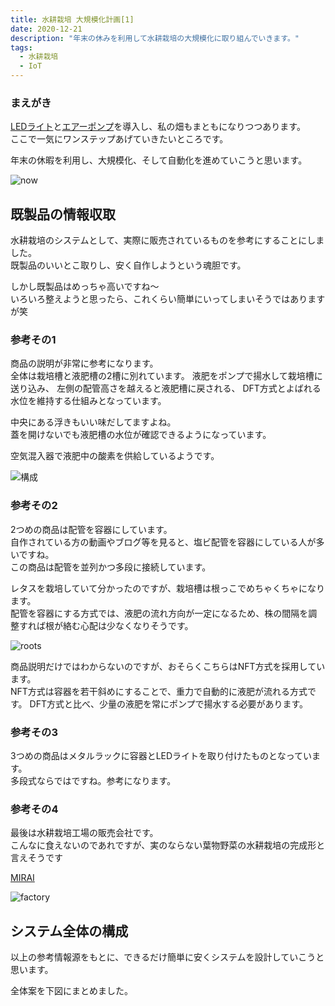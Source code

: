 ```yaml
---
title: 水耕栽培 大規模化計画[1]
date: 2020-12-21
description: "年末の休みを利用して水耕栽培の大規模化に取り組んでいきます。"
tags:
  - 水耕栽培
  - IoT
---
```



### まえがき
[LEDライト](/水耕栽培-led育成ライト)と[エアーポンプ](/水耕栽培-エアーポンプ)を導入し、私の畑もまともになりつつあります。  
ここで一気にワンステップあげていきたいところです。

年末の休暇を利用し、大規模化、そして自動化を進めていこうと思います。

![now](./IMG_1034.png)



## 既製品の情報収取
水耕栽培のシステムとして、実際に販売されているものを参考にすることにしました。  
既製品のいいとこ取りし、安く自作しようという魂胆です。

しかし既製品はめっちゃ高いですね〜  
いろいろ整えようと思ったら、これくらい簡単にいってしまいそうではありますが笑

### 参考その1
<RakutenAffiliate
  url="https://hb.afl.rakuten.co.jp/ichiba/1e1d7fd0.fdf29a60.1e1d7fd1.40cb85d5/?pc=https%3A%2F%2Fitem.rakuten.co.jp%2Fplusys7022%2F26349%2F&link_type=picttext&ut=eyJwYWdlIjoiaXRlbSIsInR5cGUiOiJwaWN0dGV4dCIsInNpemUiOiIyNDB4MjQwIiwibmFtIjoxLCJuYW1wIjoicmlnaHQiLCJjb20iOjEsImNvbXAiOiJkb3duIiwicHJpY2UiOjEsImJvciI6MSwiY29sIjoxLCJiYnRuIjoxLCJwcm9kIjowLCJhbXAiOmZhbHNlfQ%3D%3D"
  title="個人宅・北海道配送不可 水耕栽培キット ホームハイポニカ Sarah+ (サラプラス) [グリーン] 家庭菜園 果菜 葉もの野菜 花 トマト レタス カ園 代引不可"
  imgurl="https://hbb.afl.rakuten.co.jp/hgb/1e1d7fd0.fdf29a60.1e1d7fd1.40cb85d5/?me_id=1285727&item_id=10091030&pc=https%3A%2F%2Fthumbnail.image.rakuten.co.jp%2F%400_mall%2Fplusys7022%2Fcabinet%2Fzinbo%2F263491.jpg%3F_ex%3D240x240&s=240x240&t=picttext"
  value="価格：32807円（税込、送料無料)"
  value_date="(2020/12/20時点)"
/>


商品の説明が非常に参考になります。  
全体は栽培槽と液肥槽の2槽に別れています。
液肥をポンプで揚水して栽培槽に送り込み、
左側の配管高さを越えると液肥槽に戻される、
DFT方式とよばれる水位を維持する仕組みとなっています。

中央にある浮きもいい味だしてますよね。  
蓋を開けないでも液肥槽の水位が確認できるようになっています。

空気混入器で液肥中の酸素を供給しているようです。

![構成](./sarahp_pr03.png)

### 参考その2
<RakutenAffiliate
  url="https://hb.afl.rakuten.co.jp/ichiba/1da4fe48.81fde9f6.1da4fe49.f6557a3e/?pc=https%3A%2F%2Fitem.rakuten.co.jp%2Fmorinokazoku%2F20201006043735%2F&link_type=picttext&ut=eyJwYWdlIjoiaXRlbSIsInR5cGUiOiJwaWN0dGV4dCIsInNpemUiOiIyNDB4MjQwIiwibmFtIjoxLCJuYW1wIjoicmlnaHQiLCJjb20iOjEsImNvbXAiOiJkb3duIiwicHJpY2UiOjEsImJvciI6MSwiY29sIjoxLCJiYnRuIjoxLCJwcm9kIjowLCJhbXAiOmZhbHNlfQ%3D%3D"
  title="水耕栽培キット 水耕栽培 植物 野菜用具 植物育成 家庭菜園 室内 ベランダ 水耕栽培セット (108穴)"
  imgurl="https://hbb.afl.rakuten.co.jp/hgb/1da4fe48.81fde9f6.1da4fe49.f6557a3e/?me_id=1384097&item_id=10009166&pc=https%3A%2F%2Fthumbnail.image.rakuten.co.jp%2F%400_mall%2Fmorinokazoku%2Fcabinet%2Fitem43%2F020201006042800.jpg%3F_ex%3D240x240&s=240x240&t=picttext"
  value="価格：16824円（税込、送料別)"
  value_date="(2020/12/20時点)"
/>

2つめの商品は配管を容器にしています。  
自作されている方の動画やブログ等を見ると、塩ビ配管を容器にしている人が多いですね。  
この商品は配管を並列かつ多段に接続しています。

レタスを栽培していて分かったのですが、栽培槽は根っこでめちゃくちゃになります。  
配管を容器にする方式では、液肥の流れ方向が一定になるため、株の間隔を調整すれば根が絡む心配は少なくなりそうです。

![roots](./IMG_1035.png)

商品説明だけではわからないのですが、おそらくこちらはNFT方式を採用しています。  
NFT方式は容器を若干斜めにすることで、重力で自動的に液肥が流れる方式です。
DFT方式と比べ、少量の液肥を常にポンプで揚水する必要があります。

### 参考その3
<RakutenAffiliate
  url="https://hb.afl.rakuten.co.jp/ichiba/1e1da20c.fb59442b.1e1da20d.15241ccb/?pc=https%3A%2F%2Fitem.rakuten.co.jp%2Fimaginelife%2F862-lf-rhl4%2F&link_type=picttext&ut=eyJwYWdlIjoiaXRlbSIsInR5cGUiOiJwaWN0dGV4dCIsInNpemUiOiIyNDB4MjQwIiwibmFtIjoxLCJuYW1wIjoicmlnaHQiLCJjb20iOjEsImNvbXAiOiJkb3duIiwicHJpY2UiOjEsImJvciI6MSwiY29sIjoxLCJiYnRuIjoxLCJwcm9kIjowLCJhbXAiOmZhbHNlfQ%3D%3D"
  title="【送料無料（沖縄・離島を除く）】リビングファーム　LF-RHL4　室内水耕栽培器キット　リビングファームRH4【メーカー直送】【代引き/同梱包不可】【栽培キット/水耕栽培/栽培セット/LivingFarm】"
  imgurl="https://hbb.afl.rakuten.co.jp/hgb/1e1da20c.fb59442b.1e1da20d.15241ccb/?me_id=1298758&item_id=10045924&pc=https%3A%2F%2Fthumbnail.image.rakuten.co.jp%2F%400_mall%2Fimaginelife%2Fcabinet%2Flivingfarm%2Fimg61861185.jpg%3F_ex%3D240x240&s=240x240&t=picttext"
  value="価格：68096円（税込、送料無料)"
  value_date="(2020/12/20時点)"
/>

3つめの商品はメタルラックに容器とLEDライトを取り付けたものとなっています。  
多段式ならではですね。参考になります。

### 参考その4
最後は水耕栽培工場の販売会社です。  
こんなに食えないのであれですが、実のならない葉物野菜の水耕栽培の完成形と言えそうです

[MIRAI](https://miraigroup.jp/)

![factory](./lettucefarm1.jpg)

## システム全体の構成
以上の参考情報源をもとに、できるだけ簡単に安くシステムを設計していこうと思います。  

全体案を下図にまとめました。

